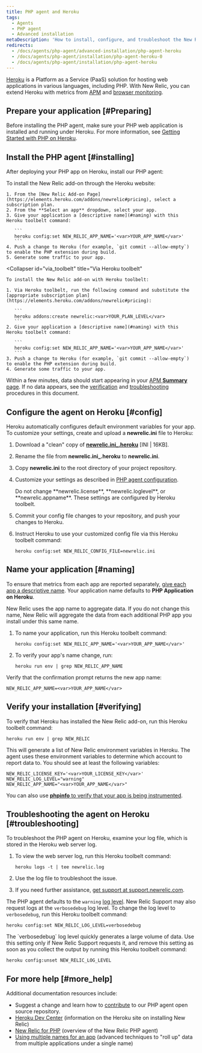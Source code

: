 ```yaml
---
title: PHP agent and Heroku
tags:
  - Agents
  - PHP agent
  - Advanced installation
metaDescription: 'How to install, configure, and troubleshoot the New Relic PHP agent on Heroku.'
redirects:
  - /docs/agents/php-agent/advanced-installation/php-agent-heroku
  - /docs/agents/php-agent/installation/php-agent-heroku-0
  - /docs/agents/php-agent/installation/php-agent-heroku
---
```


[Heroku](//www.heroku.com/) is a Platform as a Service (PaaS) solution for hosting web applications in various languages, including PHP. With New Relic, you can extend Heroku with metrics from [APM](/docs/apm/new-relic-apm/getting-started/welcome-new-relic-apm) and [browser monitoring](/docs/browser/new-relic-browser/getting-started/new-relic-browser).

## Prepare your application [#Preparing]

Before installing the PHP agent, make sure your PHP web application is installed and running under Heroku. For more information, see [Getting Started with PHP on Heroku](//devcenter.heroku.com/articles/getting-started-with-php).

## Install the PHP agent [#installing]

After deploying your PHP app on Heroku, install our PHP agent:

<CollapserGroup>
  <Collapser
    id="via_heroku"
    title="Via the Heroku website"
  >
    To install the New Relic add-on through the Heroku website:

    1. From the [New Relic Add-on Page](https://elements.heroku.com/addons/newrelic#pricing), select a subscription plan.
    2. From the **Select an app** dropdown, select your app.
    3. Give your application a [descriptive name](#naming) with this Heroku toolbelt command:

       ```
       heroku config:set NEW_RELIC_APP_NAME='<var>YOUR_APP_NAME</var>'
       ```
    4. Push a change to Heroku (for example, `git commit --allow-empty`) to enable the PHP extension during build.
    5. Generate some traffic to your app.
  </Collapser>

  <Collapser
    id="via_toolbelt"
    title="Via Heroku toolbelt"
  >
    To install the New Relic add-on with Heroku toolbelt:

    1. Via Heroku toolbelt, run the following command and substitute the [appropriate subscription plan](https://elements.heroku.com/addons/newrelic#pricing):

       ```
       heroku addons:create newrelic:<var>YOUR_PLAN_LEVEL</var>
       ```
    2. Give your application a [descriptive name](#naming) with this Heroku toolbelt command:

       ```
       heroku config:set NEW_RELIC_APP_NAME='<var>YOUR_APP_NAME</var>'
       ```
    3. Push a change to Heroku (for example, `git commit --allow-empty`) to enable the PHP extension during build.
    4. Generate some traffic to your app.
  </Collapser>
</CollapserGroup>

Within a few minutes, data should start appearing in your [APM **Summary** page](/docs/apm/applications-menu/monitoring/apm-overview-page). If no data appears, see the [verification](#verifying) and [troubleshooting](#troubleshooting) procedures in this document.

## Configure the agent on Heroku [#config]

Heroku automatically configures default environment variables for your app. To customize your settings, create and upload a **newrelic.ini** file to Heroku:

1. Download a "clean" copy of [**newrelic.ini\_.heroku**](/sites/default/files/atoms/files/newrelic.ini_.heroku) \[INI | 16KB].
2. Rename the file from **newrelic.ini\_.heroku** to **newrelic.ini**.
3. Copy **newrelic.ini** to the root directory of your project repository.
4. Customize your settings as described in [PHP agent configuration](/docs/agents/php-agent/configuration/php-agent-configuration).

   <Callout variant="caution">
     Do not change **newrelic.license**, **newrelic.loglevel**, or **newrelic.appname**. These settings are configured by Heroku toolbelt.
   </Callout>
5. Commit your config file changes to your repository, and push your changes to Heroku.
6. Instruct Heroku to use your customized config file via this Heroku toolbelt command:

   ```
   heroku config:set NEW_RELIC_CONFIG_FILE=newrelic.ini
   ```

## Name your application [#naming]

To ensure that metrics from each app are reported separately, [give each app a descriptive name](/docs/apm/new-relic-apm/installation-configuration/naming-your-application#app-name). Your application name defaults to **PHP Application on Heroku**.

New Relic uses the app name to aggregate data. If you do not change this name, New Relic will aggregate the data from each additional PHP app you install under this same name.

1. To name your application, run this Heroku toolbelt command:

   ```
   heroku config:set NEW_RELIC_APP_NAME='<var>YOUR_APP_NAME</var>'
   ```
2. To verify your app's name change, run:

   ```
   heroku run env | grep NEW_RELIC_APP_NAME
   ```

Verify that the confirmation prompt returns the new app name:

```
NEW_RELIC_APP_NAME=<var>YOUR_APP_NAME</var>
```

## Verify your installation [#verifying]

To verify that Heroku has installed the New Relic add-on, run this Heroku toolbelt command:

```
heroku run env | grep NEW_RELIC
```

This will generate a list of New Relic environment variables in Heroku. The agent uses these environment variables to determine which account to report data to. You should see at least the following variables:

```
NEW_RELIC_LICENSE_KEY='<var>YOUR_LICENSE_KEY</var>'
NEW_RELIC_LOG_LEVEL="warning"
NEW_RELIC_APP_NAME="<var>YOUR_APP_NAME</var>"
```

You can also use [**phpinfo** to verify that your app is being instrumented](/docs/agents/php-agent/troubleshooting/using-phpinfo-verify-php).

## Troubleshooting the agent on Heroku [#troubleshooting]

To troubleshoot the PHP agent on Heroku, examine your log file, which is stored in the Heroku web server log.

1. To view the web server log, run this Heroku toolbelt command:

   ```
   heroku logs -t | tee newrelic.log
   ```
2. Use the log file to troubleshoot the issue.
3. If you need further assistance, [get support at support.newrelic.com](//support.newrelic.com).

The PHP agent defaults to the `warning` [log level](/docs/agents/php-agent/configuration/php-agent-configuration#inivar-loglevel). New Relic Support may also request logs at the `verbosedebug` log level. To change the log level to `verbosedebug`, run this Heroku toolbelt command:

```
heroku config:set NEW_RELIC_LOG_LEVEL=verbosedebug
```

<Callout variant="caution">
  The `verbosedebug` log level quickly generates a large volume of data. Use this setting only if New Relic Support requests it, and remove this setting as soon as you collect the output by running this Heroku toolbelt command:

  ```
  heroku config:unset NEW_RELIC_LOG_LEVEL
  ```
</Callout>

## For more help [#more_help]

Additional documentation resources include:

* Suggest a change and learn how to [contribute](https://github.com/newrelic/newrelic-php-agent/issues) to our PHP agent open source repository.
* [Heroku Dev Center](//devcenter.heroku.com/articles/newrelic) (information on the Heroku site on installing New Relic)
* [New Relic for PHP](/docs/agents/php-agent/getting-started/new-relic-php) (overview of the New Relic PHP agent)
* [Using multiple names for an app](/docs/apm/new-relic-apm/installation-configuration/using-multiple-names-app) (advanced techniques to "roll up" data from multiple applications under a single name)
